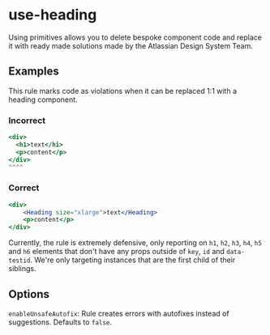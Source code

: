 # use-heading

Using primitives allows you to delete bespoke component code and replace it with ready made
solutions made by the Atlassian Design System Team.

## Examples

This rule marks code as violations when it can be replaced 1:1 with a heading component.

### Incorrect

```jsx
<div>
  <h1>text</hi>
  <p>content</p>
</div>
^^^^
```

### Correct

```jsx
<div>
	<Heading size="xlarge">text</Heading>
	<p>content</p>
</div>
```

Currently, the rule is extremely defensive, only reporting on `h1`, `h2`, `h3`, `h4`, `h5` and `h6`
elements that don't have any props outside of `key`, `id` and `data-testid`. We're only targeting
instances that are the first child of their siblings.

## Options

`enableUnsafeAutofix`: Rule creates errors with autofixes instead of suggestions. Defaults to
`false`.
